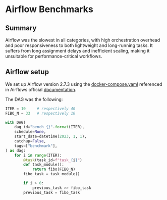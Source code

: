

# Airflow Benchmarks

<DocCard
	title="Benchmark conclusions"
	description="Conclusions for each benchmark run for all engines in all languages and settings"
	href="/docs/misc/benchmarks/competitors/results/conclusion/"
/>

## Summary

Airflow was the slowest in all categories, with high orchestration overhead and poor responsiveness to both lightweight and long-running tasks. It suffers from long assignment delays and inefficient scaling, making it unsuitable for performance-critical workflows.

## Airflow setup

We set up Airflow version 2.7.3 using the [docker-compose.yaml](https://airflow.apache.org/docs/apache-airflow/2.7.3/docker-compose.yaml) referenced in Airflows official [documentation](https://airflow.apache.org/docs/apache-airflow/stable/howto/docker-compose/index.html#fetching-docker-compose-yaml).

The DAG was the following:

```python
ITER = 10     # respectively 40
FIBO_N = 33   # respectively 10

with DAG(
    dag_id="bench_{}".format(ITER),
    schedule=None,
    start_date=datetime(2023, 1, 1),
    catchup=False,
    tags=["benchmark"],
) as dag:
    for i in range(ITER):
        @task(task_id=f"task_{i}")
        def task_module():
            return fibo(FIBO_N)
        fibo_task = task_module()

        if i > 0:
            previous_task >> fibo_task
        previous_task = fibo_task
```

<EngineBenchmarks engine="airflow" />
